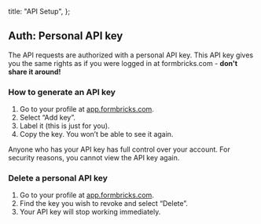 
  title: "API Setup",
};

## Auth: Personal API key

The API requests are authorized with a personal API key. This API key gives you the same rights as if you were logged in at formbricks.com - **don't share it around!**

### How to generate an API key

1. Go to your profile at [app.formbricks.com](https://app.formbricks.com/app/me/settings).
2. Select “Add key”.
3. Label it (this is just for you).
4. Copy the key. You won’t be able to see it again.

<Callout title="Store API key safely" type="warning">
  Anyone who has your API key has full control over your account. For security reasons, you cannot view the
  API key again.
</Callout>

### Delete a personal API key

1. Go to your profile at [app.formbricks.com](https://app.formbricks.com/app/me/settings).
2. Find the key you wish to revoke and select “Delete”.
3. Your API key will stop working immediately.

